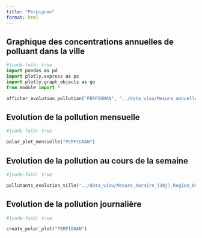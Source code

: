 ```yaml
---
title: "Perpignan"
format: html
---
```


## Graphique des concentrations  annuelles de polluant dans la ville

```python
#|code-fold: true
import pandas as pd
import plotly.express as px
import plotly.graph_objects as go
from module import *

afficher_evolution_pollution("PERPIGNAN", "../data_visu/Mesure_annuelle_Region_Occitanie_Polluants_Principaux.csv" ,['NO2', 'PM2.5', 'PM10', 'NOX', 'NO'])
```

## Evolution de la pollution mensuelle 
```python
#|code-fold: true

polar_plot_mensuelle("PERPIGNAN")
```
## Evolution de la pollution au cours de la semaine

```python
#|code-fold: true

pollutants_evolution_ville("../data_visu/Mesure_horaire_(30j)_Region_Occitanie_Polluants_Reglementaires.csv",['NO2', 'PM2.5', 'PM10', 'NOX', 'NO'],"PERPIGNAN")
```

## Evolution de la pollution journalière

```python
#|code-fold: true

create_polar_plot("PERPIGNAN")
```
